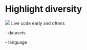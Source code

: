 # Highlight diversity {#diversity}

![](images/icons8-heart-100.png){.cover} Live code early and oftens

\- datasets

\- language
